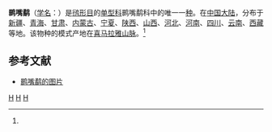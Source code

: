 {{Speciesbox
| taxon = Ibidorhyncha struthersii
| status = LC
| status_system = IUCN3.1
| status_ref=<ref>{{IUCN2008|assessors=BirdLife International|year=2009|id=144080|title=Ibidorhyncha struthersii|downloaded=30 December 2009}}</ref>
| image = Ibisbill.jpg
| grandparent_authority = [[夏尔·吕西安·波拿巴|Bonaparte]]，1856
| authority = (Vigors, 1832)<ref name='id1939'>{{cite web| url =http://www.bioinfo.cn/db05/BjdwSpecies.php?action=view&id=1939| title =鹮嘴鹬| work =《中国动物物种编目数据库》| publisher =中国科学院微生物研究所| author =中国科学院动物研究所| accessdate =2009-04-04| deadurl =yes| archiveurl =https://web.archive.org/web/20160305003043/http://www.bioinfo.cn/db05/BjdwSpecies.php?action=view&id=1939| archivedate =2016-03-05}}</ref>
}}
{{CJK-New-Char|4D09|ver=A}}
'''鹮嘴鹬'''（[[学名|学名]]：{{lang|la|''Ibidorhyncha struthersii''}}）是[[鸻形目|鸻形目]]的[[单型|单型科]]鹮嘴鹬科中的唯一一[[种|种]]。在[[中国大陆|中国大陆]]，分布于[[新疆|新疆]]、[[青海|青海]]、[[甘肃|甘肃]]、[[内蒙古|内蒙古]]、[[宁夏|宁夏]]、[[陕西|陕西]]、[[山西|山西]]、[[河北|河北]]、[[河南|河南]]、[[四川|四川]]、[[云南|云南]]、[[西藏|西藏]]等地。该物种的模式产地在[[喜马拉雅山脉|喜马拉雅山脉]]。<ref name='id1939'/>

== 参考文献 ==
{{reflist}}
* [https://pic.birdnet.cn/forum//202010/20/082727gu6enxx4n4nnxhk8.jpg 鹮嘴鹬的图片] {{Wayback|url=https://pic.birdnet.cn/forum//202010/20/082727gu6enxx4n4nnxhk8.jpg |date=20201118162603 }}

{{鸻形目小作品}}
{{Taxonbar}}
[[Category:IUCN红色名录无危物种|H]]
[[Category:鸻形目|H]]
[[Category:_1832年描述的鸟类|H]]